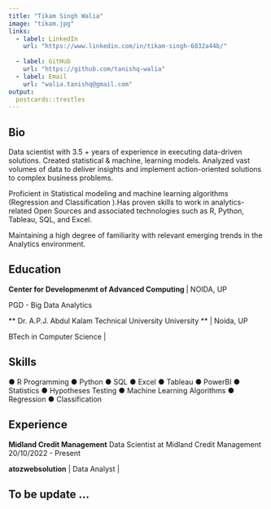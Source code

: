 ```yaml
---
title: "Tikam Singh Walia"
image: "tikam.jpg"
links:
  - label: LinkedIn
    url: "https://www.linkedin.com/in/tikam-singh-6832a44b/"
 
  - label: GitHub
    url: "https://github.com/tanishq-walia"
  - label: Email
    url: "walia.tanishq@gmail.com"
output:
  postcards::trestles
---
```

 
## Bio

Data scientist with 3.5 + years of experience in executing data-driven solutions.
Created statistical & machine, learning models. Analyzed vast volumes of
data to deliver insights and implement action-oriented solutions to complex business problems.

Proficient in Statistical modeling and machine learning algorithms (Regression and Classification ).Has proven skills to work in analytics-related Open Sources and associated technologies such as R, Python, Tableau, SQL, and Excel.

Maintaining a high degree of familiarity with relevant emerging trends in the Analytics environment.


## Education

**Center for Developmenmt of Advanced Computing ** | NOIDA, UP

PGD - Big Data Analytics  

** Dr. A.P.J. Abdul Kalam Technical University University ** | Noida, UP

BTech in Computer Science | 

## Skills
● R Programming
● Python
● SQL
● Excel
● Tableau
● PowerBI
● Statistics
● Hypotheses Testing
● Machine Learning
Algorithms
● Regression
● Classification

## Experience

**Midland Credit Management** Data Scientist at Midland Credit Management
20/10/2022 - Present

**atozwebsolution** | Data  Analyst |

## To be update ...